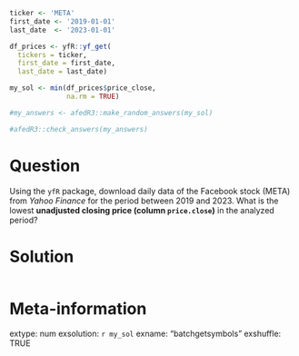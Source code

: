 ```r
ticker <- 'META'
first_date <- '2019-01-01'
last_date  <- '2023-01-01'

df_prices <- yfR::yf_get(
  tickers = ticker, 
  first_date = first_date, 
  last_date = last_date)

my_sol <- min(df_prices$price_close, 
              na.rm = TRUE)
```

```r
#my_answers <- afedR3::make_random_answers(my_sol)

#afedR3::check_answers(my_answers)
```

Question
========

Using the `yfR` package, download daily data of the Facebook stock (META) from _Yahoo Finance_ for the period between 2019 and 2023. What is the lowest **unadjusted closing price (column `price.close`)** in the analyzed period? 


Solution
================

```r
```


Meta-information
================
extype: num
exsolution: `r my_sol`
exname: "batchgetsymbols"
exshuffle: TRUE

